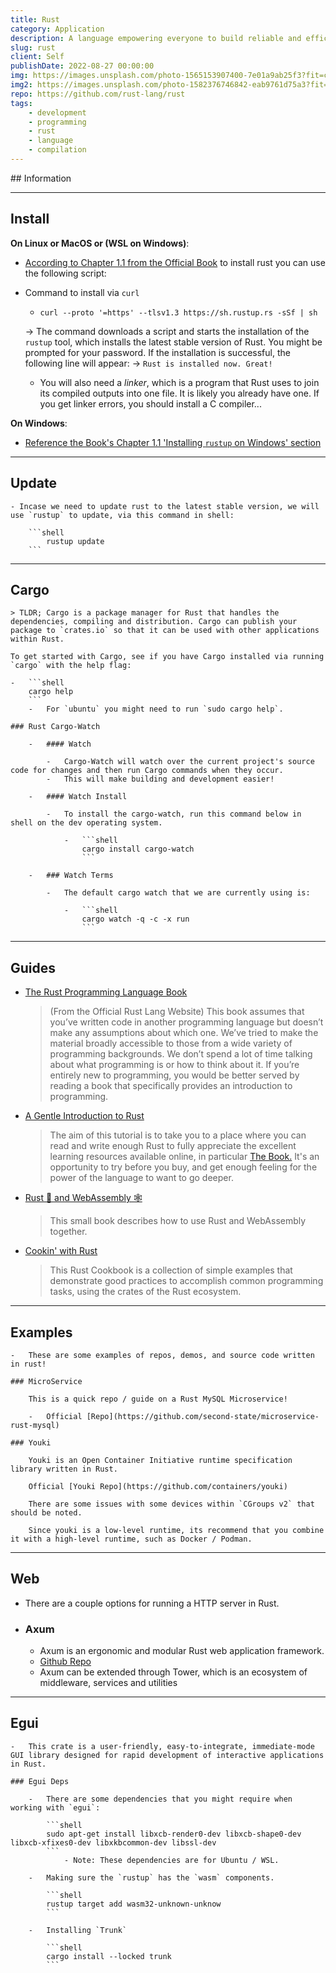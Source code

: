 ```yaml
---
title: Rust
category: Application
description: A language empowering everyone to build reliable and efficient software.
slug: rust
client: Self
publishDate: 2022-08-27 00:00:00
img: https://images.unsplash.com/photo-1565153907400-7e01a9ab25f3?fit=crop&w=1400&h=700&q=75
img2: https://images.unsplash.com/photo-1582376746842-eab9761d75a3?fit=crop&w=1400&h=700&q=75
repo: https://github.com/rust-lang/rust
tags:
    - development
    - programming
    - rust
    - language
    - compilation
---
```



<MDXJS>
## Information


</MDXJS>

---

<MDXJS>

## Install

**On Linux or MacOS or (WSL on Windows)**:

-   [According to Chapter 1.1 from the Official Book](https://doc.rust-lang.org/stable/book/ch01-01-installation.html) to install rust you can use the following script:

-   Command to install via `curl`

    -   ```shell
        curl --proto '=https' --tlsv1.3 https://sh.rustup.rs -sSf | sh
        ```

    -> The command downloads a script and starts the installation of the `rustup` tool, which installs the latest stable version of Rust. You might be prompted for your password. If the installation is successful, the following line will appear:
    -> `Rust is installed now. Great!`

    -   You will also need a _linker_, which is a program that Rust uses to join its compiled outputs into one file. It is likely you already have one. If you get linker errors, you should install a C compiler...

**On Windows**:

-   [Reference the Book's Chapter 1.1 'Installing `rustup` on Windows' section](https://doc.rust-lang.org/stable/book/ch01-01-installation.html#installing-rustup-on-windows)


</MDXJS>

---

<MDXJS>

## Update

    - Incase we need to update rust to the latest stable version, we will use `rustup` to update, via this command in shell:

        ```shell
            rustup update
        ```



</MDXJS>

---

<MDXJS>

## Cargo

    > TLDR; Cargo is a package manager for Rust that handles the dependencies, compiling and distribution. Cargo can publish your package to `crates.io` so that it can be used with other applications within Rust.

    To get started with Cargo, see if you have Cargo installed via running `cargo` with the help flag:

    -   ```shell
        cargo help
        ```
        -   For `ubuntu` you might need to run `sudo cargo help`.

    ### Rust Cargo-Watch

        -   #### Watch

            -   Cargo-Watch will watch over the current project's source code for changes and then run Cargo commands when they occur.
            -   This will make building and development easier!

        -   #### Watch Install

            -   To install the cargo-watch, run this command below in shell on the dev operating system.

                -   ```shell
                    cargo install cargo-watch
                    ```

        -   ### Watch Terms

            -   The default cargo watch that we are currently using is:

                -   ```shell
                    cargo watch -q -c -x run
                    ```


</MDXJS>

---

<MDXJS>

## Guides

-   [The Rust Programming Language Book](https://doc.rust-lang.org/stable/book/title-page.html)

    > (From the Official Rust Lang Website)
    > This book assumes that you’ve written code in another programming language but doesn’t
    > make any assumptions about which one. We’ve tried to make the material broadly accessible
    > to those from a wide variety of programming backgrounds. We don’t spend a lot of time talking
    > about what programming is or how to think about it. If you’re entirely new to programming, you
    > would be better served by reading a book that specifically provides an introduction to programming.

-   [A Gentle Introduction to Rust](https://stevedonovan.github.io/rust-gentle-intro/)

    > The aim of this tutorial is to take you to a place where you can read and write enough Rust to
    > fully appreciate the excellent learning resources available online, in particular
    > [The Book.](https://doc.rust-lang.org/stable/book/title-page.html)
    > It's an opportunity to try before you buy, and get enough feeling for the power of the language to want to go deeper.

-   [Rust 🦀 and WebAssembly 🕸](https://rustwasm.github.io/book/)

    > This small book describes how to use Rust and WebAssembly together.

-   [Cookin' with Rust](https://rust-lang-nursery.github.io/rust-cookbook/intro.html)

    > This Rust Cookbook is a collection of simple examples that demonstrate good practices to accomplish common
    > programming tasks, using the crates of the Rust ecosystem.


</MDXJS>

---

<MDXJS>

## Examples

    -   These are some examples of repos, demos, and source code written in rust!

    ### MicroService

        This is a quick repo / guide on a Rust MySQL Microservice!

        -   Official [Repo](https://github.com/second-state/microservice-rust-mysql)

    ### Youki

        Youki is an Open Container Initiative runtime specification library written in Rust.

        Official [Youki Repo](https://github.com/containers/youki)

        There are some issues with some devices within `CGroups v2` that should be noted.

        Since youki is a low-level runtime, its recommend that you combine it with a high-level runtime, such as Docker / Podman.


</MDXJS>

---

<MDXJS>

## Web

-   There are a couple options for running a HTTP server in Rust.

-   ### Axum

    -   Axum is an ergonomic and modular Rust web application framework.
    -   [Github Repo](https://github.com/tokio-rs/axum)
    -   Axum can be extended through Tower, which is an ecosystem of middleware, services and utilities


</MDXJS>

---

<MDXJS>

## Egui

    -   This crate is a user-friendly, easy-to-integrate, immediate-mode GUI library designed for rapid development of interactive applications in Rust.

    ### Egui Deps

        -   There are some dependencies that you might require when working with `egui`:

            ```shell
            sudo apt-get install libxcb-render0-dev libxcb-shape0-dev libxcb-xfixes0-dev libxkbcommon-dev libssl-dev
            ```
                - Note: These dependencies are for Ubuntu / WSL.

        -   Making sure the `rustup` has the `wasm` components.

            ```shell
            rustup target add wasm32-unknown-unknow
            ```
        
        -   Installing `Trunk`

            ```shell
            cargo install --locked trunk
            ```
        

</MDXJS>
    